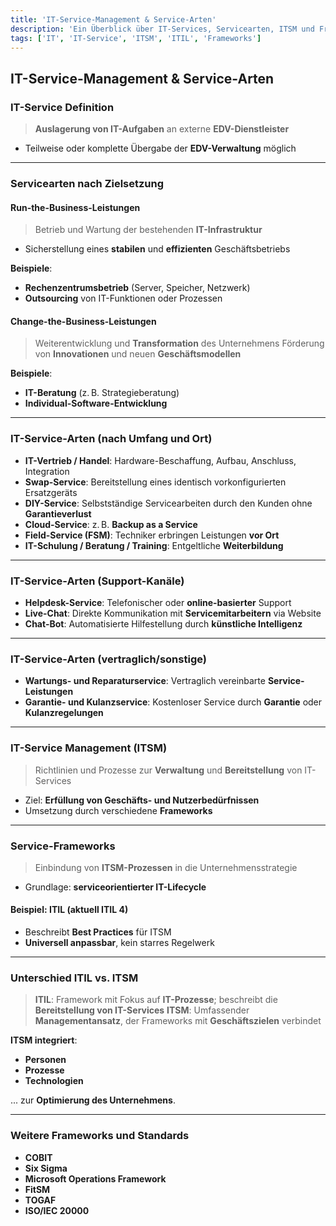 ```yaml
---
title: 'IT-Service-Management & Service-Arten'
description: 'Ein Überblick über IT-Services, Servicearten, ITSM und Frameworks wie ITIL.'
tags: ['IT', 'IT-Service', 'ITSM', 'ITIL', 'Frameworks']
---
```


## IT-Service-Management & Service-Arten

### IT-Service Definition

>**Auslagerung von IT-Aufgaben** an externe **EDV-Dienstleister**
- Teilweise oder komplette Übergabe der **EDV-Verwaltung** möglich

---

### Servicearten nach Zielsetzung

#### **Run-the-Business-Leistungen**

> Betrieb und Wartung der bestehenden **IT-Infrastruktur**
- Sicherstellung eines **stabilen** und **effizienten** Geschäftsbetriebs

**Beispiele**:

- **Rechenzentrumsbetrieb** (Server, Speicher, Netzwerk)
- **Outsourcing** von IT-Funktionen oder Prozessen

#### **Change-the-Business-Leistungen**

> Weiterentwicklung und **Transformation** des Unternehmens
> Förderung von **Innovationen** und neuen **Geschäftsmodellen**

**Beispiele**:

- **IT-Beratung** (z. B. Strategieberatung)
- **Individual-Software-Entwicklung**

---

### IT-Service-Arten (nach Umfang und Ort)

- **IT-Vertrieb / Handel**: Hardware-Beschaffung, Aufbau, Anschluss, Integration
- **Swap-Service**: Bereitstellung eines identisch vorkonfigurierten Ersatzgeräts
- **DIY-Service**: Selbstständige Servicearbeiten durch den Kunden ohne **Garantieverlust**
- **Cloud-Service**: z. B. **Backup as a Service**
- **Field-Service (FSM)**: Techniker erbringen Leistungen **vor Ort**
- **IT-Schulung / Beratung / Training**: Entgeltliche **Weiterbildung**

---

### IT-Service-Arten (Support-Kanäle)

- **Helpdesk-Service**: Telefonischer oder **online-basierter** Support
- **Live-Chat**: Direkte Kommunikation mit **Servicemitarbeitern** via Website
- **Chat-Bot**: Automatisierte Hilfestellung durch **künstliche Intelligenz**

---

### IT-Service-Arten (vertraglich/sonstige)

- **Wartungs- und Reparaturservice**: Vertraglich vereinbarte **Service-Leistungen**
- **Garantie- und Kulanzservice**: Kostenloser Service durch **Garantie** oder **Kulanzregelungen**

---

### IT-Service Management (ITSM)

> Richtlinien und Prozesse zur **Verwaltung** und **Bereitstellung** von IT-Services
- Ziel: **Erfüllung von Geschäfts- und Nutzerbedürfnissen**
- Umsetzung durch verschiedene **Frameworks**

---

### Service-Frameworks

> Einbindung von **ITSM-Prozessen** in die Unternehmensstrategie
- Grundlage: **serviceorientierter IT-Lifecycle**

#### Beispiel: **ITIL (aktuell ITIL 4)**

- Beschreibt **Best Practices** für ITSM
- **Universell anpassbar**, kein starres Regelwerk

---

### Unterschied ITIL vs. ITSM

> **ITIL**: Framework mit Fokus auf **IT-Prozesse**; beschreibt die **Bereitstellung von IT-Services**
> **ITSM**: Umfassender **Managementansatz**, der Frameworks mit **Geschäftszielen** verbindet

**ITSM integriert**:

- **Personen**
- **Prozesse**
- **Technologien**

... zur **Optimierung des Unternehmens**.

---

### Weitere Frameworks und Standards

- **COBIT**
- **Six Sigma**
- **Microsoft Operations Framework**
- **FitSM**
- **TOGAF**
- **ISO/IEC 20000**
